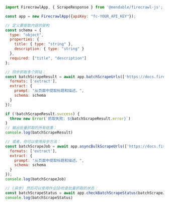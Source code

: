 ```js
import FirecrawlApp, { ScrapeResponse } from '@mendable/firecrawl-js';

const app = new FirecrawlApp({apiKey: "fc-YOUR_API_KEY"});

// 定义要提取内容的架构
const schema = {
  type: "object",
  properties: {
    title: { type: "string" },
    description: { type: "string" }
  },
  required: ["title", "description"]
};

// 同步抓取多个网站：
const batchScrapeResult = await app.batchScrapeUrls(['https://docs.firecrawl.dev', 'https://docs.firecrawl.dev/sdks/overview'], { 
  formats: ['extract'],
  extract: {
    prompt: "从页面中提取标题和描述。",
    schema: schema
  }
});

if (!batchScrapeResult.success) {
  throw new Error(`抓取失败: ${batchScrapeResult.error}`)
}
// 输出批量抓取的所有结果：
console.log(batchScrapeResult)

// 或者，你可以使用异步方法：
const batchScrapeJob = await app.asyncBulkScrapeUrls(['https://docs.firecrawl.dev', 'https://docs.firecrawl.dev/sdks/overview'], { 
  formats: ['extract'],
  extract: {
    prompt: "从页面中提取标题和描述。",
    schema: schema
  }
});
console.log(batchScrapeJob)

// (异步) 然后可以使用作业ID检查批量抓取的状态：
const batchScrapeStatus = await app.checkBatchScrapeStatus(batchScrapeJob.id);
console.log(batchScrapeStatus)
```